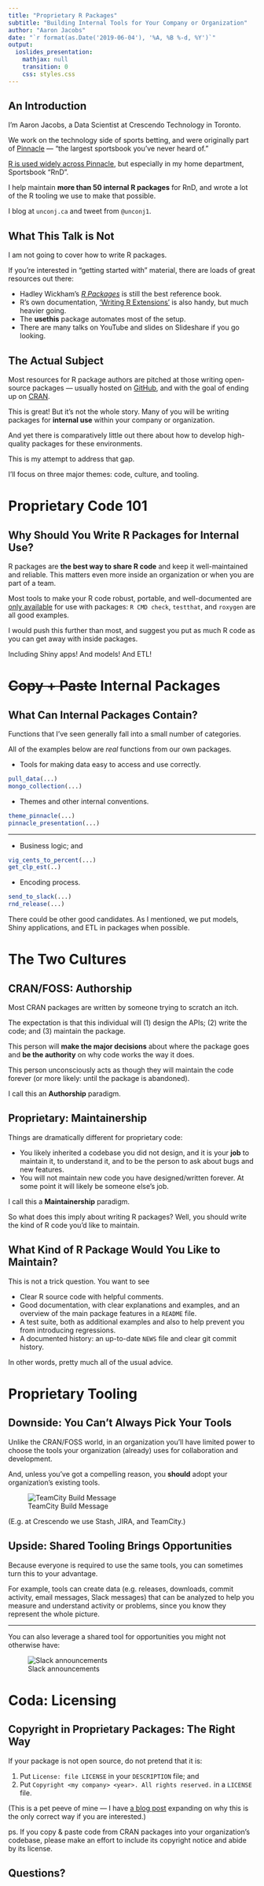 ```yaml
---
title: "Proprietary R Packages"
subtitle: "Building Internal Tools for Your Company or Organization"
author: "Aaron Jacobs"
date: "`r format(as.Date('2019-06-04'), '%A, %B %-d, %Y')`"
output:
  ioslides_presentation:
    mathjax: null
    transition: 0
    css: styles.css
---
```


## An Introduction

I'm Aaron Jacobs, a Data Scientist at Crescendo Technology in Toronto.

We work on the technology side of sports betting, and were originally part of
[Pinnacle](https://www.pinnacle.com) --- "the largest sportsbook you've never
heard of."

[R is used widely across Pinnacle](https://resources.rstudio.com/rstudio-conf-2018/training-an-army-of-new-data-scientists-marco-blume),
but especially in my home department, Sportsbook "RnD".

I help maintain **more than 50 internal R packages** for RnD, and wrote a lot of
the R tooling we use to make that possible.

I blog at `unconj.ca` and tweet from `@unconj1`.

## What This Talk is Not

I am not going to cover how to write R packages.

If you're interested in "getting started with" material, there are loads of
great resources out there:

- Hadley Wickham's [*R Packages*](http://r-pkgs.had.co.nz/) is still the best
  reference book.
- R's own documentation, ['Writing R Extensions'](https://cran.r-project.org/doc/manuals/r-release/R-exts.html)
  is also handy, but much heavier going.
- The **usethis** package automates most of the setup.
- There are many talks on YouTube and slides on Slideshare if you go looking.

## The Actual Subject

Most resources for R package authors are pitched at those writing open-source
packages --- usually hosted on [GitHub](https://github.com), and with the goal
of ending up on [CRAN](https://r-project.org).

This is great! But it's not the whole story. Many of you will be writing
packages for **internal use** within your company or organization.

And yet there is comparatively little out there about how to develop
high-quality packages for these environments.

This is my attempt to address that gap.

I'll focus on three major themes: code, culture, and tooling.

# Proprietary Code 101

## Why Should You Write R Packages for Internal Use?

R packages are **the best way to share R code** and keep it well-maintained and
reliable. This matters even more inside an organization or when you are part of
a team.

Most tools to make your R code robust, portable, and well-documented are [only
available](https://unconj.ca/blog/why-there-is-no-importfrom-in-r.html) for use
with packages: `R CMD check`, `testthat`, and `roxygen` are all good examples.

I would push this further than most, and suggest you put as much R code as you
can get away with inside packages.

Including Shiny apps! And models! And ETL!

# ~~Copy + Paste~~ Internal Packages

## What Can Internal Packages Contain?

Functions that I've seen generally fall into a small number of categories.

All of the examples below are *real* functions from our own packages.

- Tools for making data easy to access and use correctly.

```r
pull_data(...)
mongo_collection(...)
```

- Themes and other internal conventions.

```r
theme_pinnacle(...)
pinnacle_presentation(...)
```

---

- Business logic; and

```r
vig_cents_to_percent(...)
get_clp_est(..)
```

- Encoding process.

```r
send_to_slack(...)
rnd_release(...)
```

There could be other good candidates. As I mentioned, we put models, Shiny
applications, and ETL in packages when possible.

# The Two Cultures

## CRAN/FOSS: Authorship

Most CRAN packages are written by someone trying to scratch an itch.

The expectation is that this individual will (1) design the APIs; (2) write the
code; and (3) maintain the package.

This person will **make the major decisions** about where the package goes and
**be the authority** on why code works the way it does.

This person unconsciously acts as though they will maintain the code forever
(or more likely: until the package is abandoned).

I call this an **Authorship** paradigm.

## Proprietary: Maintainership

Things are dramatically different for proprietary code:

- You likely inherited a codebase you did not design, and it is your **job** to
  maintain it, to understand it, and to be the person to ask about bugs and new
  features.
- You will not maintain new code you have designed/written forever. At some
  point it will likely be someone else's job.
  
I call this a **Maintainership** paradigm.

So what does this imply about writing R packages? Well, you should write the
kind of R code you'd like to maintain.

## What Kind of R Package Would You Like to Maintain?

This is not a trick question. You want to see

- Clear R source code with helpful comments.
- Good documentation, with clear explanations and examples, and an overview of
  the main package features in a `README` file.
- A test suite, both as additional examples and also to help prevent you from
  introducing regressions.
- A documented history: an up-to-date `NEWS` file and clear git commit history.

In other words, pretty much all of the usual advice.

# Proprietary Tooling

## Downside: You Can't Always Pick Your Tools

Unlike the CRAN/FOSS world, in an organization you'll have limited power to
choose the tools your organization (already) uses for collaboration and
development.

And, unless you've got a compelling reason, you **should** adopt your
organization's existing tools.

![TeamCity Build Message](teamcity.png)

(E.g. at Crescendo we use Stash, JIRA, and TeamCity.)

## Upside: Shared Tooling Brings Opportunities

Because everyone is required to use the same tools, you can sometimes turn this
to your advantage.

For example, tools can create data (e.g. releases, downloads, commit activity,
email messages, Slack messages) that can be analyzed to help you measure and
understand activity or problems, since you know they represent the whole picture.

---

You can also leverage a shared tool for opportunities you might not otherwise
have:

![Slack announcements](pkgtools.png)

# Coda: Licensing

## Copyright in Proprietary Packages: The Right Way

If your package is not open source, do not pretend that it is:

1. Put `License: file LICENSE` in your `DESCRIPTION` file; and
2. Put `Copyright <my company> <year>. All rights reserved.` in a `LICENSE` file.

(This is a pet peeve of mine --- I have [a blog post](https://unconj.ca/blog/copyright-in-closed-source-r-packages-the-right-way.html)
expanding on why this is the only correct way if you are interested.)

ps. If you copy & paste code from CRAN packages into your organization's
codebase, please make an effort to include its copyright notice and abide by its
license.

## Questions?
